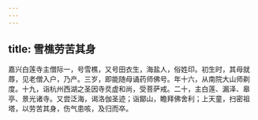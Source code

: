 ```yaml
---
---
---
```

title: 雪樵劳苦其身
---



嘉兴白莲寺主僧际一，号雪樵，又号田衣生，海盐人，俗姓印。初生时，其母就蓐，见老僧入户，乃产。三岁，即能随母诵药师佛号。年十六，从南院大山师剃度。十九，诣杭州西湖之圣因寺烎虚和尚，受菩萨戒。二十，主白莲、漏泽、皋亭、景光诸寺。又尝泛海，谒洛伽圣迹；诣鄮山，瞻拜佛舍利；上天童，扫密祖塔，以劳苦其身，伤气患咳，及归而卒。